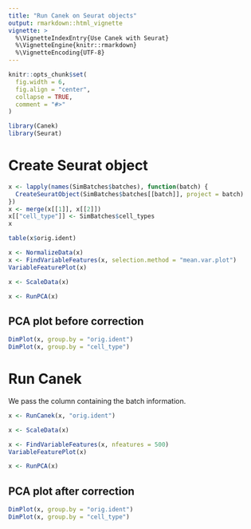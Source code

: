 ---
title: "Run Canek on Seurat objects"
output: rmarkdown::html_vignette
vignette: >
  %\VignetteIndexEntry{Use Canek with Seurat}
  %\VignetteEngine{knitr::rmarkdown}
  %\VignetteEncoding{UTF-8}
---

```{r, include = FALSE}
knitr::opts_chunk$set(
  fig.width = 6,
  fig.align = "center",
  collapse = TRUE,
  comment = "#>"
)
```

```{r setup}
library(Canek)
library(Seurat)
```

# Create Seurat object

```{r}
x <- lapply(names(SimBatches$batches), function(batch) {
  CreateSeuratObject(SimBatches$batches[[batch]], project = batch) 
})
x <- merge(x[[1]], x[[2]])
x[["cell_type"]] <- SimBatches$cell_types
x
```


```{r}
table(x$orig.ident)
```


```{r}
x <- NormalizeData(x)
x <- FindVariableFeatures(x, selection.method = "mean.var.plot")
VariableFeaturePlot(x)
```


```{r}
x <- ScaleData(x)
```


```{r}
x <- RunPCA(x)
```


## PCA plot before correction

```{r}
DimPlot(x, group.by = "orig.ident")
DimPlot(x, group.by = "cell_type")
```

# Run Canek

We pass the column containing the batch information.

```{r}
x <- RunCanek(x, "orig.ident")
```


```{r}
x <- ScaleData(x)
```

```{r}
x <- FindVariableFeatures(x, nfeatures = 500)
VariableFeaturePlot(x)
```


```{r}
x <- RunPCA(x)
```

## PCA plot after correction

```{r}
DimPlot(x, group.by = "orig.ident")
DimPlot(x, group.by = "cell_type")
```

